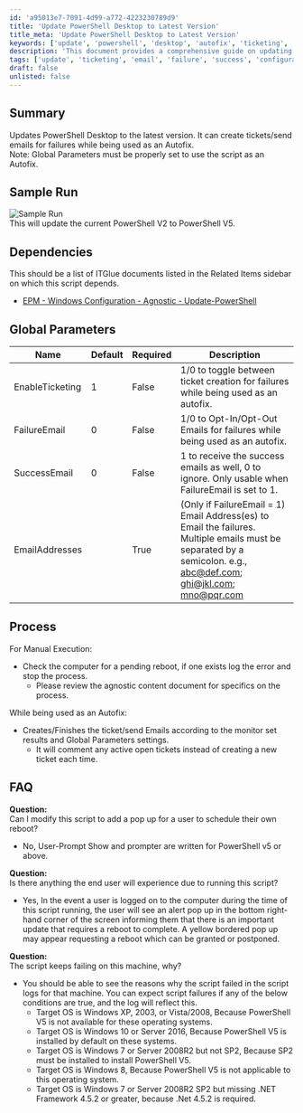 ```yaml
---
id: 'a95013e7-7091-4d99-a772-4223230789d9'
title: 'Update PowerShell Desktop to Latest Version'
title_meta: 'Update PowerShell Desktop to Latest Version'
keywords: ['update', 'powershell', 'desktop', 'autofix', 'ticketing', 'email']
description: 'This document provides a comprehensive guide on updating PowerShell Desktop to the latest version, including features for ticket creation and email notifications for failures when used as an Autofix. It covers dependencies, global parameters, and a detailed FAQ section to address common issues.'
tags: ['update', 'ticketing', 'email', 'failure', 'success', 'configuration', 'windows']
draft: false
unlisted: false
---
```

## Summary

Updates PowerShell Desktop to the latest version. It can create tickets/send emails for failures while being used as an Autofix.  
Note: Global Parameters must be properly set to use the script as an Autofix.

## Sample Run

![Sample Run](../../../static/img/Update-PowerShell/image_1.png)  
This will update the current PowerShell V2 to PowerShell V5.

## Dependencies

This should be a list of ITGlue documents listed in the Related Items sidebar on which this script depends.  
- [EPM - Windows Configuration - Agnostic - Update-PowerShell](https://proval.itglue.com/DOC-5078775-11490070)

## Global Parameters

| Name              | Default | Required | Description                                                                                         |
|-------------------|---------|----------|-----------------------------------------------------------------------------------------------------|
| EnableTicketing   | 1       | False    | 1/0 to toggle between ticket creation for failures while being used as an autofix.                |
| FailureEmail      | 0       | False    | 1/0 to Opt-In/Opt-Out Emails for failures while being used as an autofix.                         |
| SuccessEmail      | 0       | False    | 1 to receive the success emails as well, 0 to ignore. Only usable when FailureEmail is set to 1.  |
| EmailAddresses    |         | True     | (Only if FailureEmail = 1) Email Address(es) to Email the failures. Multiple emails must be separated by a semicolon. e.g., [abc@def.com](mailto:abc@def.com); [ghi@jkl.com](http://;ghi@jkl.com); [mno@pqr.com](http://;mno@pqr.com) |

## Process

For Manual Execution:
- Check the computer for a pending reboot, if one exists log the error and stop the process.
  - Please review the agnostic content document for specifics on the process.

While being used as an Autofix:
- Creates/Finishes the ticket/send Emails according to the monitor set results and Global Parameters settings.
  - It will comment any active open tickets instead of creating a new ticket each time.

## FAQ

**Question:**  
Can I modify this script to add a pop up for a user to schedule their own reboot?  
- No, User-Prompt Show and prompter are written for PowerShell v5 or above.

**Question:**  
Is there anything the end user will experience due to running this script?  
- Yes, In the event a user is logged on to the computer during the time of this script running, the user will see an alert pop up in the bottom right-hand corner of the screen informing them that there is an important update that requires a reboot to complete. A yellow bordered pop up may appear requesting a reboot which can be granted or postponed.

**Question:**  
The script keeps failing on this machine, why?  
- You should be able to see the reasons why the script failed in the script logs for that machine. You can expect script failures if any of the below conditions are true, and the log will reflect this.
  - Target OS is Windows XP, 2003, or Vista/2008, Because PowerShell V5 is not available for these operating systems.
  - Target OS is Windows 10 or Server 2016, Because PowerShell V5 is installed by default on these systems.
  - Target OS is Windows 7 or Server 2008R2 but not SP2, Because SP2 must be installed to install PowerShell V5.
  - Target OS is Windows 8, Because PowerShell V5 is not applicable to this operating system.
  - Target OS is Windows 7 or Server 2008R2 SP2 but missing .NET Framework 4.5.2 or greater, because .Net 4.5.2 is required.












